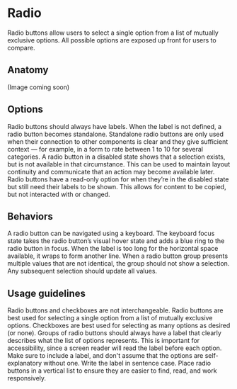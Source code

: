 # Radio

Radio buttons allow users to select a single option from a list of mutually exclusive options. All possible options are exposed up front for users to compare.

<AssetLinks>
  <AssetLink href="https://react.fabric-ds.io/toggle" />
  <AssetLink href="https://vue.fabric-ds.io/forms" />
</AssetLinks>

<TableOfContents />

## Anatomy

(Image coming soon)

## Options

<Guideline title="Label" image="radio-button-options-label.svg">
  Radio buttons should always have labels. When the label is not defined, a radio button becomes standalone. Standalone radio buttons are only used when their connection to other components is clear and they give sufficient context — for example, in a form to rate between 1 to 10 for several categories.
</Guideline>

<Guideline title="Disabled" image="radio-button-options-disabled.svg">
  A radio button in a disabled state shows that a selection exists, but is not available in that circumstance. This can be used to maintain layout continuity and communicate that an action may become available later.
</Guideline>

<Guideline title="Read-only" image="radio-button-options-read-only.svg">
  Radio buttons have a read-only option for when they’re in the disabled state but still need their labels to be shown. This allows for content to be copied, but not interacted with or changed.
</Guideline>

## Behaviors

<Guideline title="Keyboard focus" image="radio-button-behaviors-keyboard-focus.svg">
  A radio button can be navigated using a keyboard. The keyboard focus state takes the radio button’s visual hover state and adds a blue ring to the radio button in focus.
</Guideline>

<Guideline title="Text overflow" image="radio-button-behaviors-text-overflow.svg">
  When the label is too long for the horizontal space available, it wraps to form another line.
</Guideline>

<Guideline title="Mixed value" image="radio-button-behaviors-mixed-value.svg">
  When a radio button group presents multiple values that are not identical, the group should not show a selection. Any subsequent selection should update all values.</Guideline>
  
## Usage guidelines

<Guideline title="Use radio buttons for mutually exclusive options" image="radio-button-usage-guidelines-1-Do.svg" good>
  Radio buttons and checkboxes are not interchangeable. Radio buttons are best used for selecting a single option from a list of mutually exclusive options. Checkboxes are best used for selecting as many options as desired (or none).
</Guideline>
<Guideline image="radio-button-usage-guidelines-1-Dont.svg" bad>
  
<Guideline title="Label groups of radio buttons" image="radio-button-usage-guidelines-2-Do.svg" good>
  Groups of radio buttons should always have a label that clearly describes what the list of options represents. This is important for accessibility, since a screen reader will read the label before each option. Make sure to include a label, and don't assume that the options are self-explanatory without one. Write the label in sentence case. Place radio buttons in a vertical list to ensure they are easier to find, read, and work responsively.
</Guideline>
<Guideline image="radio-button-usage-guidelines-2-Dont.svg" bad>
  
